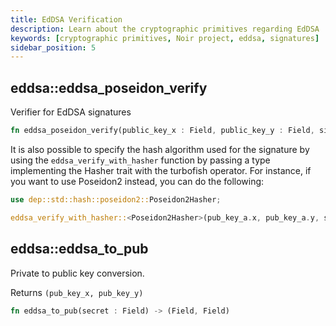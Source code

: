 ```yaml
---
title: EdDSA Verification
description: Learn about the cryptographic primitives regarding EdDSA
keywords: [cryptographic primitives, Noir project, eddsa, signatures]
sidebar_position: 5
---
```



## eddsa::eddsa_poseidon_verify

Verifier for EdDSA signatures

```rust
fn eddsa_poseidon_verify(public_key_x : Field, public_key_y : Field, signature_s: Field, signature_r8_x: Field, signature_r8_y: Field, message: Field) -> bool
```

It is also possible to specify the hash algorithm used for the signature by using the `eddsa_verify_with_hasher` function by passing a type implementing the Hasher trait with the turbofish operator. 
For instance, if you want to use Poseidon2 instead, you can do the following:
```rust
use dep::std::hash::poseidon2::Poseidon2Hasher;

eddsa_verify_with_hasher::<Poseidon2Hasher>(pub_key_a.x, pub_key_a.y, s_a, r8_a.x, r8_a.y, msg);
```

<BlackBoxInfo />

## eddsa::eddsa_to_pub

Private to public key conversion.

Returns `(pub_key_x, pub_key_y)`

```rust
fn eddsa_to_pub(secret : Field) -> (Field, Field)
```

